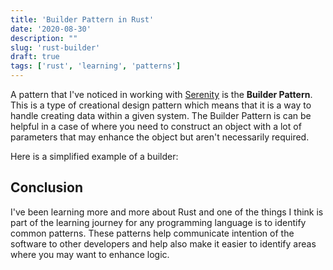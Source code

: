 ```yaml
---
title: 'Builder Pattern in Rust'
date: '2020-08-30'
description: ""
slug: 'rust-builder'
draft: true
tags: ['rust', 'learning', 'patterns']
---
```


A pattern that I've noticed in working with [Serenity][gh-serenity] is the
**Builder Pattern**. This is a type of creational design pattern which means that
it is a way to handle creating data within a given system. The Builder Pattern is
can be helpful in a case of where you need to construct an object with a lot of
parameters that may enhance the object but aren't necessarily required.

Here is a simplified example of a builder:





## Conclusion

I've been learning more and more about Rust and one of the things I think is part
of the learning journey for any programming language is to identify common patterns.
These patterns help communicate intention of the software to other developers and
help also make it easier to identify areas where you may want to enhance logic.


[gh-serenity]: https://github.com/serenity-rs/serenity

